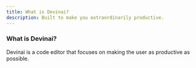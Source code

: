 ```yaml
---
title: What is Devinai?
description: Built to make you extraordinarily productive.
---
```


### What is Devinai?

Devinai is a code editor that focuses on making the user as productive as possible.
